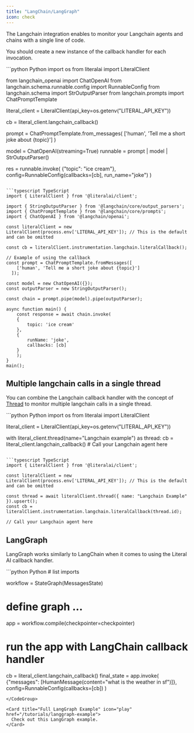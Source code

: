 ```yaml
---
title: "LangChain/LangGraph"
icon: check
---
```


The Langchain integration enables to monitor your Langchain agents and chains with a single line of code.

<Note>You should create a new instance of the callback handler for each invocation.</Note>

<CodeGroup>
```python Python
import os
from literalai import LiteralClient

from langchain_openai import ChatOpenAI
from langchain.schema.runnable.config import RunnableConfig
from langchain.schema import StrOutputParser
from langchain.prompts import ChatPromptTemplate

literal_client = LiteralClient(api_key=os.getenv("LITERAL_API_KEY"))

cb = literal_client.langchain_callback()

prompt = ChatPromptTemplate.from_messages(
    ['human', 'Tell me a short joke about {topic}']
)

model = ChatOpenAI(streaming=True)
runnable = prompt | model | StrOutputParser()

res = runnable.invoke(
    {"topic": "ice cream"},
    config=RunnableConfig(callbacks=[cb], run_name="joke")
    )
```

```typescript TypeScript
import { LiteralClient } from '@literalai/client';

import { StringOutputParser } from '@langchain/core/output_parsers';
import { ChatPromptTemplate } from '@langchain/core/prompts';
import { ChatOpenAI } from '@langchain/openai';

const literalClient = new LiteralClient(process.env['LITERAL_API_KEY']); // This is the default and can be omitted

const cb = literalClient.instrumentation.langchain.literalCallback();

// Example of using the callback
const prompt = ChatPromptTemplate.fromMessages([
    ['human', 'Tell me a short joke about {topic}']
  ]);

const model = new ChatOpenAI({});
const outputParser = new StringOutputParser();

const chain = prompt.pipe(model).pipe(outputParser);

async function main() {
    const response = await chain.invoke(
    {
        topic: 'ice cream'
    },
    {
        runName: 'joke',
        callbacks: [cb]
    }
    );
}
main();
```
</CodeGroup>

## Multiple langchain calls in a single thread

You can combine the Langchain callback handler with the concept of [Thread](/concepts/logs) to monitor multiple langchain calls in a single thread.

<CodeGroup>
```python Python
import os
from literalai import LiteralClient

literal_client = LiteralClient(api_key=os.getenv("LITERAL_API_KEY"))

with literal_client.thread(name="Langchain example") as thread:
    cb = literal_client.langchain_callback()
    # Call your Langchain agent here
```

```typescript TypeScript
import { LiteralClient } from '@literalai/client';

const literalClient = new LiteralClient(process.env['LITERAL_API_KEY']); // This is the default and can be omitted

const thread = await literalClient.thread({ name: "Langchain Example" }).upsert();
const cb = literalClient.instrumentation.langchain.literalCallback(thread.id);

// Call your Langchain agent here
```
</CodeGroup>


## LangGraph

LangGraph works similarly to LangChain when it comes to using the Literal AI callback handler.

<CodeGroup>
```python Python
# list imports 

workflow = StateGraph(MessagesState)
# define graph ...

app = workflow.compile(checkpointer=checkpointer)

# run the app with LangChain callback handler
cb = literal_client.langchain_callback()
final_state = app.invoke(
    {"messages": [HumanMessage(content="what is the weather in sf")]},
    config=RunnableConfig(callbacks=[cb])
)
```
</CodeGroup>

<Card title="Full LangGraph Example" icon="play" href="/tutorials/langgraph-example">
  Check out this LangGraph example.
</Card>
